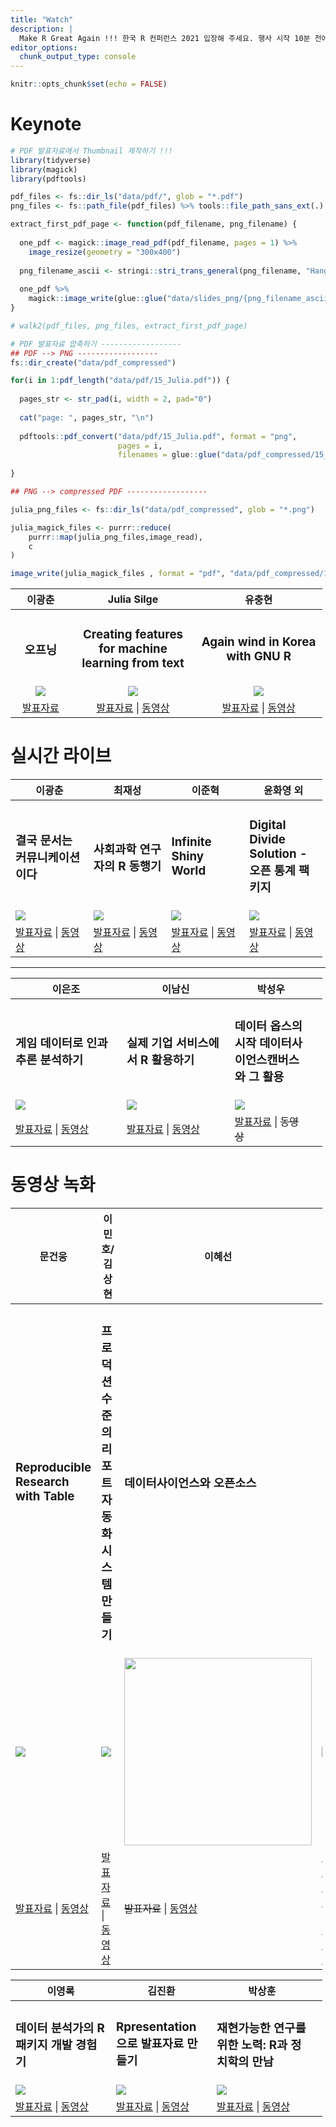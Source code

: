 ```yaml
---
title: "Watch"
description: |
  Make R Great Again !!! 한국 R 컨퍼런스 2021 입장해 주세요. 행사 시작 10분 전에 등록하신 전자우편으로 전달된 링크 통해 참여해주세요.
editor_options: 
  chunk_output_type: console
---
```


```r
knitr::opts_chunk$set(echo = FALSE)
```

# Keynote

```r
# PDF 발표자료에서 Thumbnail 제작하기 !!!
library(tidyverse)
library(magick)
library(pdftools)

pdf_files <- fs::dir_ls("data/pdf/", glob = "*.pdf")
png_files <- fs::path_file(pdf_files) %>% tools::file_path_sans_ext(.)

extract_first_pdf_page <- function(pdf_filename, png_filename) {
  
  one_pdf <- magick::image_read_pdf(pdf_filename, pages = 1) %>% 
    image_resize(geometry = "300x400")
  
  png_filename_ascii <- stringi::stri_trans_general(png_filename, "Hangul-Latin")
  
  one_pdf %>% 
    magick::image_write(glue::glue("data/slides_png/{png_filename_ascii}.png"), format = "png")
}

# walk2(pdf_files, png_files, extract_first_pdf_page)

# PDF 발표자료 압축하기 ------------------
## PDF --> PNG ------------------
fs::dir_create("data/pdf_compressed")

for(i in 1:pdf_length("data/pdf/15_Julia.pdf")) {
  
  pages_str <- str_pad(i, width = 2, pad="0")
  
  cat("page: ", pages_str, "\n")
  
  pdftools::pdf_convert("data/pdf/15_Julia.pdf", format = "png", 
                        pages = i,
                        filenames = glue::glue("data/pdf_compressed/15_Julia_{pages_str}.png"))
  
}

## PNG --> compressed PDF ------------------

julia_png_files <- fs::dir_ls("data/pdf_compressed", glob = "*.png")

julia_magick_files <- purrr::reduce(
    purrr::map(julia_png_files,image_read),
    c
)

image_write(julia_magick_files , format = "pdf", "data/pdf_compressed/15_julia_compressed.pdf")
```

+-------------------------------------+-----------------------------------------------------------------------------+------------------------------------------------------------------------------+
| 이광춘                              | Julia Silge                                                                 | 유충현                                                                       |
+:===================================:+:===========================================================================:+:============================================================================:+
| ### **오프닝**                      | ### **Creating features for machine learning from text**                    | ### **Again wind in Korea with GNU R**                                       |
+-------------------------------------+-----------------------------------------------------------------------------+------------------------------------------------------------------------------+
| ![](data/slides_png/0_opeuning.png) | ![](data/slides_png/15_Julia.png)                                           | ![](data/slides_png/16_yuchunghyeon.png)                                     |
+-------------------------------------+-----------------------------------------------------------------------------+------------------------------------------------------------------------------+
| [발표자료](data/pdf/0_오프닝.pdf)   | [발표자료](data/pdf/15_julia.pdf) \| [동영상](https://youtu.be/clNN1xAiEkw) | [발표자료](data/pdf/16_유충현.pdf) \| [동영상](https://youtu.be/fFEgEYlqrvM) |
+-------------------------------------+-----------------------------------------------------------------------------+------------------------------------------------------------------------------+

# 실시간 라이브

+-----------------------------------------------------------------------------+------------------------------------------------------------------------------+------------------------------------------------------------------------------+------------------------------------------------------------------------------+
| 이광춘                                                                      | 최재성                                                                       | 이준혁                                                                       | 윤화영 외                                                                    |
+=============================================================================+==============================================================================+==============================================================================+==============================================================================+
| ### **결국 문서는 커뮤니케이션이다**                                        | ### **사회과학 연구자의 R 동행기**                                           | ### **Infinite Shiny World**                                                 | ### **Digital Divide Solution - 오픈 통계 팩키지**                           |
+-----------------------------------------------------------------------------+------------------------------------------------------------------------------+------------------------------------------------------------------------------+------------------------------------------------------------------------------+
| ![](data/slides_png/9_igwangchun.png)                                       | ![](data/slides_png/10_choejaeseong.png)                                     | ![](data/slides_png/11_ijunhyeog.png)                                        | ![](data/slides_png/14_yunhwayeong.png)                                      |
+-----------------------------------------------------------------------------+------------------------------------------------------------------------------+------------------------------------------------------------------------------+------------------------------------------------------------------------------+
| [발표자료](data/pdf/9_이광춘.pdf) \| [동영상](https://youtu.be/JZRs7WF0Yvs) | [발표자료](data/pdf/10_최재성.pdf) \| [동영상](https://youtu.be/i5_Vw-7b9wA) | [발표자료](data/pdf/11_이준혁.pdf) \| [동영상](https://youtu.be/4TAEww32aHc) | [발표자료](data/pdf/14_윤화영.pdf) \| [동영상](https://youtu.be/XtGFpZJML2s) |
+-----------------------------------------------------------------------------+------------------------------------------------------------------------------+------------------------------------------------------------------------------+------------------------------------------------------------------------------+

------------------------------------------------------------------------

+------------------------------------------------------------------------------+-----------------------------------------------------------------------------+-----------------------------------------------------------+---+
| 이은조                                                                       | 이남신                                                                      | 박성우                                                    |   |
+==============================================================================+=============================================================================+===========================================================+===+
| ### **게임 데이터로 인과 추론 분석하기**                                     | ### **실제 기업 서비스에서 R 활용하기**                                     | ### **데이터 옵스의 시작 데이터사이언스캔버스와 그 활용** |   |
+------------------------------------------------------------------------------+-----------------------------------------------------------------------------+-----------------------------------------------------------+---+
| ![](data/slides_png/13_ieunjo.png)                                           | ![]()![](data/slides_png/5_inamsin.png)                                     | ![](data/slides_png/12_bagseong-u.png)                    |   |
+------------------------------------------------------------------------------+-----------------------------------------------------------------------------+-----------------------------------------------------------+---+
| [발표자료](data/pdf/13_이은조.pdf) \| [동영상](https://youtu.be/sbUaqX4mX00) | [발표자료](data/pdf/5_이남신.pdf) \| [동영상](https://youtu.be/OklrNAO_8vg) | [발표자료](data/pdf/12_박성우.pdf) \| ~~동영상~~          |   |
+------------------------------------------------------------------------------+-----------------------------------------------------------------------------+-----------------------------------------------------------+---+

# 동영상 녹화

+-----------------------------------------------------------------------------+------------------------------------------------------------------------------------+--------------------------------------------------------+-----------------------------------------------------------------------------+
| 문건웅                                                                      | 이민호/김상현                                                                      | 이혜선                                                 | 황의찬                                                                      |
+=============================================================================+====================================================================================+========================================================+=============================================================================+
| ### **Reproducible Research with Table**                                    | ### **프로덕션 수준의 리포트 자동화 시스템 만들기**                                | ### **데이터사이언스와 오픈소스**                      | ### **납세자의 정서가 조세정책에 미치는 영향**                              |
+-----------------------------------------------------------------------------+------------------------------------------------------------------------------------+--------------------------------------------------------+-----------------------------------------------------------------------------+
| ![](data/slides_png/3_mungeon-ung.png)                                      | ![](data/slides_png/2_iminho_gimsanghyeon.png)                                     | ![](data/slides_png/4_leehyesun.jpg){width="300"}      | ![](data/slides_png/7_hwang-uichan.png)                                     |
+-----------------------------------------------------------------------------+------------------------------------------------------------------------------------+--------------------------------------------------------+-----------------------------------------------------------------------------+
| [발표자료](data/pdf/3_문건웅.pdf) \| [동영상](https://youtu.be/4BZwciW6MAM) | [발표자료](data/pdf/2_이민호_김상현.pdf) \| [동영상](https://youtu.be/V4EbNwyZNJ0) | ~~발표자료~~ \| [동영상](https://youtu.be/IjYKrUskbuo) | [발표자료](data/pdf/7_황의찬.pdf) \| [동영상](https://youtu.be/KaJoTEHbdqI) |
+-----------------------------------------------------------------------------+------------------------------------------------------------------------------------+--------------------------------------------------------+-----------------------------------------------------------------------------+

+-----------------------------------------------------------------------------+-----------------------------------------------------------------------------+-----------------------------------------------------------------------------+---+
| 이영록                                                                      | 김진환                                                                      | 박상훈                                                                      |   |
+=============================================================================+=============================================================================+=============================================================================+===+
| ### **데이터 분석가의 R 패키지 개발 경험기**                                | ### **Rpresentation 으로 발표자료 만들기**                                  | ### **재현가능한 연구를 위한 노력: R과 정치학의 만남**                      |   |
+-----------------------------------------------------------------------------+-----------------------------------------------------------------------------+-----------------------------------------------------------------------------+---+
| ![](data/slides_png/6_iyeonglog.png)                                        | ![](data/slides_png/8_gimjinhwan.png)                                       | ![](data/slides_png/1_bagsanghun.png)                                       |   |
+-----------------------------------------------------------------------------+-----------------------------------------------------------------------------+-----------------------------------------------------------------------------+---+
| [발표자료](data/pdf/6_이영록.pdf) \| [동영상](https://youtu.be/Yr0o7fXrHGw) | [발표자료](data/pdf/8_김진환.pdf) \| [동영상](https://youtu.be/erI9byWxr4I) | [발표자료](data/pdf/1_박상훈.pdf) \| [동영상](https://youtu.be/z71TfmCJdmM) |   |
+-----------------------------------------------------------------------------+-----------------------------------------------------------------------------+-----------------------------------------------------------------------------+---+
